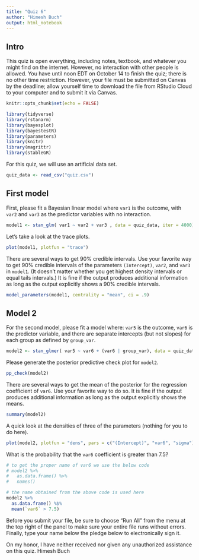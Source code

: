 ```yaml
---
title: "Quiz 6"
author: "Himesh Buch"
output: html_notebook
---
```


## Intro

This quiz is open everything, including notes, textbook, and whatever you might find on the internet. However, no interaction with other people is allowed. You have until noon EDT on October 14 to finish the quiz; there is no other time restriction. However, your file must be submitted on Canvas by the deadline; allow yourself time to download the file from RStudio Cloud to your computer and to submit it via Canvas.



```r
knitr::opts_chunk$set(echo = FALSE)

library(tidyverse)
library(rstanarm)
library(bayesplot)
library(bayestestR)
library(parameters)
library(knitr)
library(magrittr)
library(stableGR)
```


For this quiz, we will use an artificial data set.


```r
quiz_data <- read_csv("quiz.csv")
```

## First model

First, please fit a Bayesian linear model where `var1` is the outcome, with `var2` and `var3` as the predictor variables with no interaction.

```r
model1 <- stan_glm( var1 ~ var2 + var3 , data = quiz_data, iter = 4000)
```

Let's take a look at the trace plots.

```r
plot(model1, plotfun = "trace")

```

There are several ways to get 90% credible intervals. Use your favorite way to get 90% credible intervals of the parameters `(Intercept)`, `var2`, and `var3` in `model1`. (It doesn't matter whether you get highest density intervals or equal tails intervals.)  It is fine if the output produces additional information as long as the output explicitly shows a 90% credible intervals.

```r
model_parameters(model1, centrality = "mean", ci = .9)
```

## Model 2

For the second model, please fit a model where: `var5` is the outcome,  `var6` is the predictor variable, and there are separate intercepts (but not slopes) for each group as defined by `group_var`.

```r
model2 <- stan_glmer( var5 ~ var6 + (var6 | group_var), data = quiz_data, adapt_delta = 0.99, iter = 8000, cores = 4)
```

Please generate the posterior predictive check plot for `model2`.

```r
pp_check(model2)
```

There are several ways to get the mean of the posterior for the regression coefficient of `var6`. Use your favorite way to do so. It is fine if the output produces additional information as long as the output explicitly shows the means.

```r
summary(model2)
```

A quick look at the densities of three of the parameters (nothing for you to do here).

```r
plot(model2, plotfun = "dens", pars = c("(Intercept)", "var6", "sigma"))
```

What is the probability that the `var6` coefficient is greater than 7.5?

```r
# to get the proper name of var6 we use the below code
# model2 %>%
#   as.data.frame() %>%
#   names()

# the name obtained from the above code is used here
model2 %>%
  as.data.frame() %$%
  mean(`var6` > 7.5)
```

Before you submit your file, be sure to choose "Run All" from the menu at the top right of the panel to make sure your entire file runs without errors. 
Finally, type your name below the pledge below to electronically sign it.

On my honor, I have neither received nor given any unauthorized assistance on this quiz.
Himesh Buch